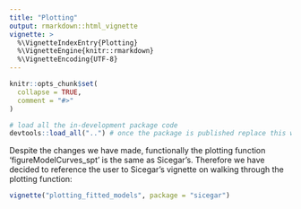 ```yaml
---
title: "Plotting"
output: rmarkdown::html_vignette
vignette: >
  %\VignetteIndexEntry{Plotting}
  %\VignetteEngine{knitr::rmarkdown}
  %\VignetteEncoding{UTF-8}
---
```


```r
knitr::opts_chunk$set(
  collapse = TRUE,
  comment = "#>"
)
```

```r
# load all the in-development package code
devtools::load_all("..") # once the package is published replace this with library(SPT)
```

Despite the changes we have made, functionally the plotting function 'figureModelCurves_spt' is the same as Sicegar's. Therefore we have decided to reference the user to Sicegar's vignette on walking through the plotting function: 

```r
vignette("plotting_fitted_models", package = "sicegar")
```


